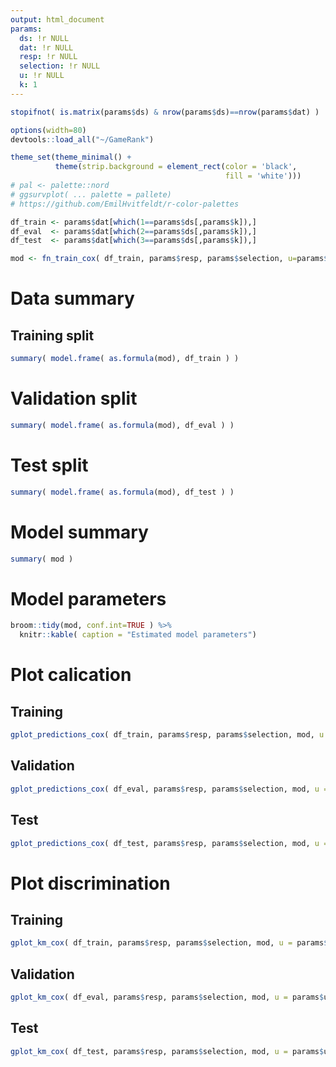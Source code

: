 ```yaml
---
output: html_document
params:
  ds: !r NULL
  dat: !r NULL
  resp: !r NULL
  selection: !r NULL
  u: !r NULL
  k: 1
---
```


```r
stopifnot( is.matrix(params$ds) & nrow(params$ds)==nrow(params$dat) )

options(width=80)
devtools::load_all("~/GameRank")

theme_set(theme_minimal() +
          theme(strip.background = element_rect(color = 'black',
                                                fill = 'white')))
# pal <- palette::nord
# ggsurvplot( ... palette = pallete)
# https://github.com/EmilHvitfeldt/r-color-palettes

df_train <- params$dat[which(1==params$ds[,params$k]),]
df_eval  <- params$dat[which(2==params$ds[,params$k]),]
df_test  <- params$dat[which(3==params$ds[,params$k]),]

mod <- fn_train_cox( df_train, params$resp, params$selection, u=params$u )

```

# Data summary

## Training split
```r
summary( model.frame( as.formula(mod), df_train ) )
```

# Validation split
```r
summary( model.frame( as.formula(mod), df_eval ) )
```

# Test split
```r
summary( model.frame( as.formula(mod), df_test ) )
```


# Model summary
```r
summary( mod )
```

# Model parameters
```r
broom::tidy(mod, conf.int=TRUE ) %>%
  knitr::kable( caption = "Estimated model parameters")
```

# Plot calication
## Training
```r
gplot_predictions_cox( df_train, params$resp, params$selection, mod, u = params$u )
```

## Validation
```r
gplot_predictions_cox( df_eval, params$resp, params$selection, mod, u = params$u )
```

## Test
```r
gplot_predictions_cox( df_test, params$resp, params$selection, mod, u = params$u )
```

# Plot discrimination
## Training
```r
gplot_km_cox( df_train, params$resp, params$selection, mod, u = params$u )
```

## Validation
```r
gplot_km_cox( df_eval, params$resp, params$selection, mod, u = params$u )
```

## Test
```r
gplot_km_cox( df_test, params$resp, params$selection, mod, u = params$u )
```



